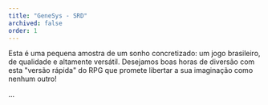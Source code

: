 ```yaml
---
title: "GeneSys - SRD"
archived: false
order: 1
---
```


Esta é uma pequena amostra de um sonho concretizado: um jogo brasileiro, de qualidade e altamente versátil. Desejamos boas horas de diversão com esta "versão rápida" do RPG que promete libertar a sua imaginação como nenhum outro!

...

